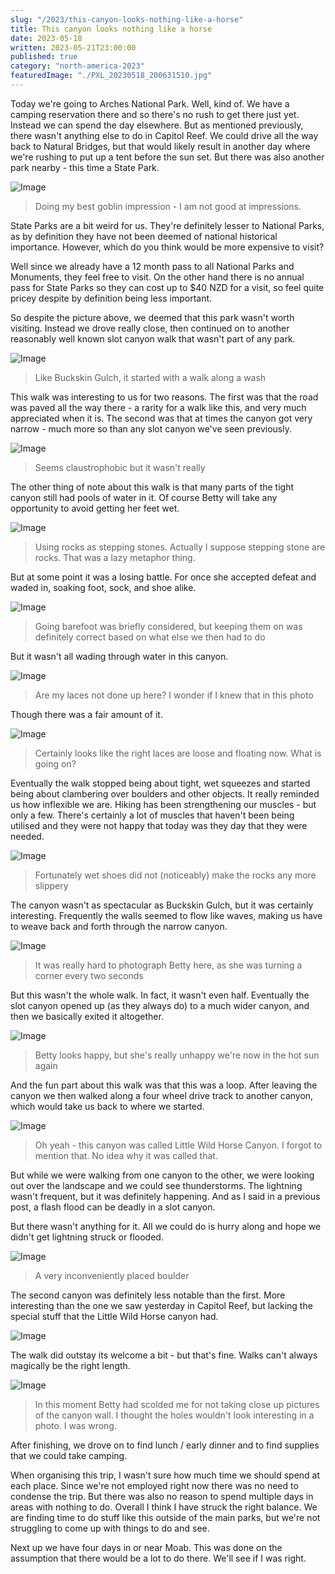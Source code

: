 ```yaml
---
slug: "/2023/this-canyon-looks-nothing-like-a-horse"
title: This canyon looks nothing like a horse
date: 2023-05-18
written: 2023-05-21T23:00:00
published: true
category: "north-america-2023"
featuredImage: "./PXL_20230518_200631510.jpg"
---
```


Today we're going to Arches National Park.  Well, kind of.  We have a camping reservation there and so there's no rush to get there just yet.  Instead we can spend the day elsewhere.  But as mentioned previously, there wasn't anything else to do in Capitol Reef.  We could drive all the way back to Natural Bridges, but that would likely result in another day where we're rushing to put up a tent before the sun set.  But there was also another park nearby - this time a State Park.

![Image](PXL_20230518_210607476.jpg)

> Doing my best goblin impression - I am not good at impressions.

State Parks are a bit weird for us.  They're definitely lesser to National Parks, as by definition they have not been deemed of national historical importance.  However, which do you think would be more expensive to visit?

Well since we already have a 12 month pass to all National Parks and Monuments, they feel free to visit.  On the other hand there is no annual pass for State Parks so they can cost up to $40 NZD for a visit, so feel quite pricey despite by definition being less important.

So despite the picture above, we deemed that this park wasn't worth visiting.  Instead we drove really close, then continued on to another reasonably well known slot canyon walk that wasn't part of any park.

![Image](PXL_20230518_170423042.jpg)

> Like Buckskin Gulch, it started with a walk along a wash

This walk was interesting to us for two reasons.  The first was that the road was paved all the way there - a rarity for a walk like this, and very much appreciated when it is.  The second was that at times the canyon got very narrow - much more so than any slot canyon we've seen previously.

![Image](PXL_20230518_172503001.jpg)

> Seems claustrophobic but it wasn't really

The other thing of note about this walk is that many parts of the tight canyon still had pools of water in it.  Of course Betty will take any opportunity to avoid getting her feet wet.

![Image](PXL_20230518_171846200.jpg)

> Using rocks as stepping stones.  Actually I suppose stepping stone are rocks.  That was a lazy metaphor thing.

But at some point it was a losing battle.  For once she accepted defeat and waded in, soaking foot, sock, and shoe alike.

![Image](PXL_20230518_172957283.jpg)

> Going barefoot was briefly considered, but keeping them on was definitely correct based on what else we then had to do

But it wasn't all wading through water in this canyon.

![Image](PXL_20230518_173329856.jpg)

> Are my laces not done up here?  I wonder if I knew that in this photo

Though there was a fair amount of it.

![Image](PXL_20230518_173754060.jpg)

> Certainly looks like the right laces are loose and floating now.  What is going on?

Eventually the walk stopped being about tight, wet squeezes and started being about clambering over boulders and other objects.  It really reminded us how inflexible we are.  Hiking has been strengthening our muscles - but only a few.  There's certainly a lot of muscles that haven't been being utilised and they were not happy that today was they day that they were needed.

![Image](PXL_20230518_174150013.jpg)

> Fortunately wet shoes did not (noticeably) make the rocks any more slippery

The canyon wasn't as spectacular as Buckskin Gulch, but it was certainly interesting.  Frequently the walls seemed to flow like waves, making us have to weave back and forth through the narrow canyon.

![Image](PXL_20230518_174611787.jpg)

> It was really hard to photograph Betty here, as she was turning a corner every two seconds

But this wasn't the whole walk.  In fact, it wasn't even half.  Eventually the slot canyon opened up (as they always do) to a much wider canyon, and then we basically exited it altogether.

![Image](PXL_20230518_181602200.jpg)

> Betty looks happy, but she's really unhappy we're now in the hot sun again

And the fun part about this walk was that this was a loop.  After leaving the canyon we then walked along a four wheel drive track to another canyon, which would take us back to where we started.

![Image](PXL_20230518_190645847.jpg)

> Oh yeah - this canyon was called Little Wild Horse Canyon.  I forgot to mention that.  No idea why it was called that.

But while we were walking from one canyon to the other, we were looking out over the landscape and we could see thunderstorms.  The lightning wasn't frequent, but it was definitely happening.  And as I said in a previous post, a flash flood can be deadly in a slot canyon.

But there wasn't anything for it.  All we could do is hurry along and hope we didn't get lightning struck or flooded.

![Image](PXL_20230518_200631510.jpg)

> A very inconveniently placed boulder

The second canyon was definitely less notable than the first.  More interesting than the one we saw yesterday in Capitol Reef, but lacking the special stuff that the Little Wild Horse canyon had.

![Image](PXL_20230518_200910637.jpg)

The walk did outstay its welcome a bit - but that's fine.  Walks can't always magically be the right length.

![Image](PXL_20230518_201945092.jpg)

> In this moment Betty had scolded me for not taking close up pictures of the canyon wall.  I thought the holes wouldn't look interesting in a photo.  I was wrong.

After finishing, we drove on to find lunch / early dinner and to find supplies that we could take camping.

When organising this trip, I wasn't sure how much time we should spend at each place.  Since we're not employed right now there was no need to condense the trip.  But there was also no reason to spend multiple days in areas with nothing to do.  Overall I think I have struck the right balance.  We are finding time to do stuff like this outside of the main parks, but we're not struggling to come up with things to do and see.

Next up we have four days in or near Moab.  This was done on the assumption that there would be a lot to do there.  We'll see if I was right.
